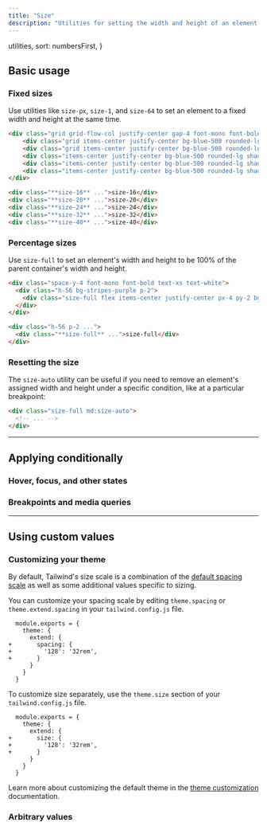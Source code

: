 ```yaml
---
title: "Size"
description: "Utilities for setting the width and height of an element at the same time."
---
```



  utilities,
  sort: numbersFirst,
}

## Basic usage

### Fixed sizes

Use utilities like `size-px`, `size-1`, and `size-64` to set an element to a fixed width and height at the same time.

```html {{ example: true }}
<div class="grid grid-flow-col justify-center gap-4 font-mono font-bold text-xs text-center text-white">
    <div class="grid items-center justify-center bg-blue-500 rounded-lg shadow-lg size-16">size-16</div>
    <div class="grid items-center justify-center bg-blue-500 rounded-lg shadow-lg size-20">size-20</div>
    <div class="items-center justify-center bg-blue-500 rounded-lg shadow-lg size-24 grid">size-24</div>
    <div class="items-center justify-center bg-blue-500 rounded-lg shadow-lg size-32 hidden sm:grid">size-32</div>
    <div class="items-center justify-center bg-blue-500 rounded-lg shadow-lg size-40 hidden md:grid">size-40</div>
</div>
```

```html
<div class="**size-16** ...">size-16</div>
<div class="**size-20** ...">size-20</div>
<div class="**size-24** ...">size-24</div>
<div class="**size-32** ...">size-32</div>
<div class="**size-40** ...">size-40</div>
```

### Percentage sizes

Use `size-full` to set an element's width and height to be 100% of the parent container's width and height.

```html {{ example: true }}
<div class="space-y-4 font-mono font-bold text-xs text-white">
  <div class="h-56 bg-stripes-purple p-2">
    <div class="size-full flex items-center justify-center px-4 py-2 bg-violet-500 rounded-lg shadow-lg">size-full</div>
  </div>
</div>
```

```html
<div class="h-56 p-2 ...">
  <div class="**size-full** ...">size-full</div>
</div>
```

### Resetting the size

The `size-auto` utility can be useful if you need to remove an element's assigned width and height under a specific condition, like at a particular breakpoint:

```html
<div class="size-full md:size-auto">
  <!-- ... -->
</div>
```

---

## <Heading ignore>Applying conditionally</Heading>

### <Heading ignore>Hover, focus, and other states</Heading>

<HoverFocusAndOtherStates defaultClass="size-48" featuredClass="size-full" />

### <Heading ignore>Breakpoints and media queries</Heading>

<BreakpointsAndMediaQueries defaultClass="size-48" featuredClass="size-full" />

---

## Using custom values

### Customizing your theme

By default, Tailwind's size scale is a combination of the [default spacing scale](/docs/customizing-spacing#default-spacing-scale) as well as some additional values specific to sizing.

You can customize your spacing scale by editing `theme.spacing` or `theme.extend.spacing` in your `tailwind.config.js` file.

```diff-js {{ filename: 'tailwind.config.js' }}
  module.exports = {
    theme: {
      extend: {
+       spacing: {
+         '128': '32rem',
+       }
      }
    }
  }
```

To customize size separately, use the `theme.size` section of your `tailwind.config.js` file.

```diff-js {{ filename: 'tailwind.config.js' }}
  module.exports = {
    theme: {
      extend: {
+       size: {
+         '128': '32rem',
+       }
      }
    }
  }
```

Learn more about customizing the default theme in the [theme customization](/docs/theme#customizing-the-default-theme) documentation.

### Arbitrary values

<ArbitraryValues property="size" featuredClass="size-[32rem]" />
